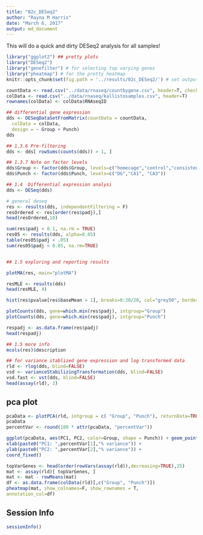 ```yaml
---
title: "02c_DESeq2"
author: "Rayna M Harris"
date: "March 6, 2017"
output: md_document
---
```


This will do a quick and dirty DESeq2 analysis for all samples!

```r
library("ggplot2") ## pretty plots
library("DESeq2")
library("genefilter") # for selecting top varying genes
library("pheatmap") # for the pretty heatmap
knitr::opts_chunk$set(fig.path = '../results/02c_DESeq2/') # set output file for figures 
```


```r
countData <- read.csv("../data/rnaseq/countbygene.csv", header=T, check.names = F, row.names = 1)
colData <- read.csv("../data/rnaseq/kallistosamples.csv", header=T)
rownames(colData) <- colData$RNAseqID

## differential gene expression
dds <- DESeqDataSetFromMatrix(countData = countData,
  colData = colData,
  design = ~ Group + Punch)
dds

## 1.3.6 Pre-filtering
dds <- dds[ rowSums(counts(dds)) > 1, ]

## 1.3.7 Note on factor levels
dds$Group <- factor(dds$Group, levels=c("homecage","control","consistent", "conflict"))
dds$Punch <- factor(dds$Punch, levels=c("DG","CA1", "CA3"))

## 1.4  Differential expression analysi
dds <- DESeq(dds)

# general deseq
res <- results(dds, independentFiltering = F)
resOrdered <- res[order(res$padj),]
head(resOrdered,10)

sum(res$padj < 0.1, na.rm = TRUE) 
res05 <- results(dds, alpha=0.05)
table(res05$padj < .05)
sum(res05$padj < 0.05, na.rm=TRUE)


## 1.5 exploring and reporting results

plotMA(res, main="plotMA")

resMLE <- results(dds)
head(resMLE, 4)

hist(res$pvalue[res$baseMean > 1], breaks=0:20/20, col="grey50", border="white")

plotCounts(dds, gene=which.min(res$padj), intgroup="Group")
plotCounts(dds, gene=which.min(res$padj), intgroup="Punch")

respadj <- as.data.frame(res$padj)
head(respadj)

## 1.5 more info
mcols(res)$description

## for variance stablized gene expression and log transformed data
rld <- rlog(dds, blind=FALSE)
vsd <- varianceStabilizingTransformation(dds, blind=FALSE)
vsd.fast <- vst(dds, blind=FALSE)
head(assay(rld), 3)
```


## pca plot

```r
pcaData <- plotPCA(rld, intgroup = c( "Group", "Punch"), returnData=TRUE)
pcaData
percentVar <- round(100 * attr(pcaData, "percentVar"))

ggplot(pcaData, aes(PC1, PC2, color=Group, shape = Punch)) + geom_point(size=3) +
xlab(paste0("PC1: ",percentVar[1],"% variance")) +
ylab(paste0("PC2: ",percentVar[2],"% variance")) +
coord_fixed()
```

```r
topVarGenes <- head(order(rowVars(assay(rld)),decreasing=TRUE),25)
mat <- assay(rld)[ topVarGenes, ]
mat <- mat - rowMeans(mat)
df <- as.data.frame(colData(rld)[,c("Group", "Punch")])
pheatmap(mat, show_colnames=F, show_rownames = T,
annotation_col=df)
```


## Session Info
```r
sessionInfo()
```